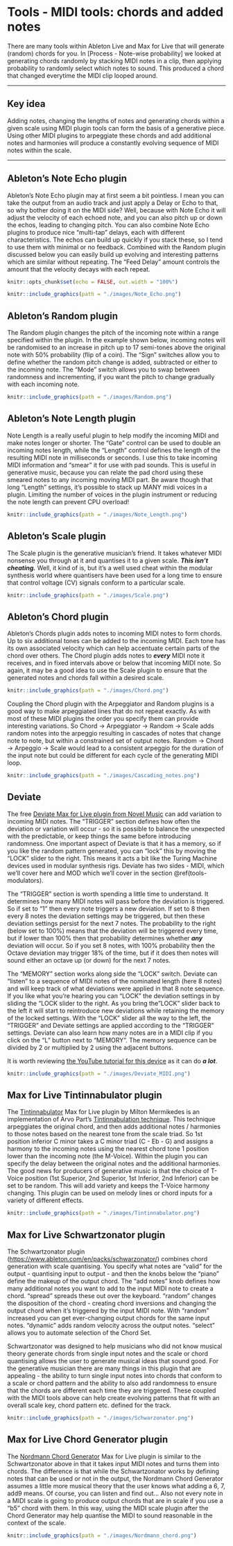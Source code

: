 # Tools - MIDI tools: chords and added notes {#tools-midi-tools}

There are many tools within Ableton Live and Max for Live that will generate (random) chords for you. In [Process - Note-wise probability] we looked at generating chords randomly by stacking MIDI notes in a clip, then applying probability to randomly select which notes to sound. This produced a chord that changed everytime the MIDI clip looped around.

------------------------------------------------------------------------

## Key idea {.unnumbered}

Adding notes, changing the lengths of notes and generating chords within a given scale using MIDI plugin tools can form the basis of a generative piece. Using other MIDI plugins to arpeggiate these chords and add additional notes and harmonies will produce a constantly evolving sequence of MIDI notes within the scale.

------------------------------------------------------------------------

## Ableton's Note Echo plugin

Ableton's Note Echo plugin may at first seem a bit pointless. I mean you can take the output from an audio track and just apply a Delay or Echo to that, so why bother doing it on the MIDI side? Well, because with Note Echo it will adjust the velocity of each echoed note, and you can also pitch up or down the echos, leading to changing pitch. You can also combine Note Echo plugins to produce nice "multi-tap" delays, each with different characteristics. The echos can build up quickly if you stack these, so I tend to use them with minimal or no feedback. Combined with the Random plugin discussed below you can easily build up evolving and interesting patterns which are similar without repeating. The "Feed Delay" amount controls the amount that the velocity decays with each repeat.

```r
knitr::opts_chunk$set(echo = FALSE, out.width = "100%")
```

```r
knitr::include_graphics(path = "./images/Note_Echo.png")
```

## Ableton's Random plugin

The Random plugin changes the pitch of the incoming note within a range specified within the plugin. In the example shown below, incoming notes will be randomised to an increase in pitch up to 17 semi-tones above the original note with 50% probability (flip of a coin). The "Sign" switches allow you to define whether the random pitch change is added, subtracted or either to the incoming note. The "Mode" switch allows you to swap between randomness and incrementing, if you want the pitch to change gradually with each incoming note.

```r
knitr::include_graphics(path = "./images/Random.png")
```

## Ableton's Note Length plugin

Note Length is a really useful plugin to help modify the incoming MIDI and make notes longer or shorter. The "Gate" control can be used to double an incoming notes length, while the "Length" control defines the length of the resulting MIDI note in milliseconds or seconds. I use this to take incoming MIDI information and "smear" it for use with pad sounds. This is useful in generative music, because you can relate the pad chord using these smeared notes to any incoming moving MIDI part. Be aware though that long "Length" settings, it's possible to stack up MANY midi voices in a plugin. Limiting the number of voices in the plugin instrument or reducing the note length can prevent CPU overload!

```r
knitr::include_graphics(path = "./images/Note_Length.png")
```

## Ableton's Scale plugin

The Scale plugin is the generative musician's friend. It takes whatever MIDI nonsense you through at it and quantises it to a given scale. ***This isn't cheating.*** Well, it kind of is, but it's a well used cheat within the modular synthesis world where quantisers have been used for a long time to ensure that control voltage (CV) signals conform to a particular scale.

```r
knitr::include_graphics(path = "./images/Scale.png")
```

## Ableton's Chord plugin

Ableton's Chords plugin adds notes to incoming MIDI notes to form chords. Up to six additional tones can be added to the incoming MIDI. Each tone has its own associated velocity which can help accentuate certain parts of the chord over others. The Chord plugin adds notes to ***every*** MIDI note it receives, and in fixed intervals above or below that incoming MIDI note. So again, it may be a good idea to use the Scale plugin to ensure that the generated notes and chords fall within a desired scale.

```r
knitr::include_graphics(path = "./images/Chord.png")
```

Coupling the Chord plugin with the Arpeggiator and Random plugins is a good way to make arpeggiated lines that do not repeat exactly. As with most of these MIDI plugins the order you specify them can provide interesting variations. So Chord -\> Arpeggiator -\> Random -\> Scale adds random notes into the arpeggio resulting in cascades of notes that change note to note, but within a constrained set of output notes. Random -\> Chord -\> Arpeggio -\> Scale would lead to a consistent arpeggio for the duration of the input note but could be different for each cycle of the generating MIDI loop.

```r
knitr::include_graphics(path = "./images/Cascading_notes.png")
```

## Deviate

The free [Deviate Max for Live plugin from Novel Music](https://www.novelmusic.org/m4l/deviate) can add variation to incoming MIDI notes. The "TRIGGER" section defines how often the deviation or variation will occur - so it is possible to balance the unexpected with the predictable, or keep things the same before introducing randomness. One important aspect of Deviate is that it has a memory, so if you like the random pattern generated, you can "lock" this by moving the "LOCK" slider to the right. This means it acts a bit like the Turing Machine devices used in modular synthesis rigs. Deviate has two sides - MIDI, which we'll cover here and MOD which we'll cover in the section \@ref(tools-modulators).

The "TRIGGER" section is worth spending a little time to understand. It determines how many MIDI notes will pass before the deviation is triggered. So if set to "1" then every note triggers a new deviation. If set to 8 then every 8 notes the deviation settings may be triggered, but then these deviation settings persist for the next 7 notes. The probability to the right (below set to 100%) means that the deviation will be triggered every time, but if lower than 100% then that probability determines whether ***any*** deviation will occur. So if you set 8 notes, with 100% probability then the Octave deviation may trigger 18% of the time, but if it does then notes will sound either an octave up (or down) for the next 7 notes.

The "MEMORY" section works along side the "LOCK" switch. Deviate can "listen" to a sequence of MIDI notes of the nominated length (here 8 notes) and will keep track of what deviations were applied in that 8 note sequence. If you like what you're hearing you can "LOCK" the deviation settings in by sliding the "LOCK slider to the right. As you bring the"LOCK" slider back to the left it will start to reintroduce new deviations while retaining the memory of the locked settings. With the "LOCK" slider all the way to the left, the "TRIGGER" and Deviate settings are applied according to the "TRIGGER" settings. Deviate can also learn how many notes are in a MIDI clip if you click on the "L" button next to "MEMORY". The memory sequence can be divided by 2 or multiplied by 2 using the adjacent buttons.

It is worth reviewing [the YouTube tutorial for this device](https://youtu.be/4WwKGUV2H4I) as it can do ***a lot***.

```r
knitr::include_graphics(path = "./images/Deviate_MIDI.png")
```

## Max for Live Tintinnabulator plugin

The [Tintinnabulator](https://maxforlive.com/library/device/7569/tintinnabulator) Max for Live plugin by Milton Mermikedes is an implementation of Arvo Part's [Tintinnabulation technique](https://en.wikipedia.org/wiki/Tintinnabuli). This technique arpeggiates the original chord, and then adds additional notes / harmonies to those notes based on the nearest tone from the scale triad. So 1st position inferior C minor takes a C minor triad (C - Eb - G) and assigns a harmony to the incoming notes using the nearest chord tone 1 position lower than the incoming note (the M-Voice). Within the plugin you can specify the delay between the original notes and the additional harmonies. The good news for producers of generative music is that the choice of T-Voice position (1st Superior, 2nd Superior, 1st Inferior, 2nd Inferior) can be set to be random. This will add variety and keeps the T-Voice harmony changing. This plugin can be used on melody lines or chord inputs for a variety of different effects.

```r
knitr::include_graphics(path = "./images/Tintinnabulator.png")
```

## Max for Live Schwartzonator plugin

The Schwartzonator plugin (<https://www.ableton.com/en/packs/schwarzonator/>) combines chord generation with scale quantising. You specify what notes are "valid" for the output - quantising input to output - and then the knobs below the "piano" define the makeup of the output chord. The "add notes" knob defines how many additional notes you want to add to the input MIDI note to create a chord. "spread" spreads these out over the keyboard. "random" changes the disposition of the chord - creating chord inversions and changing the output chord when it's triggered by the input MIDI note. With "random" increased you can get ever-changing output chords for the same input notes. "dynamic" adds random velocity across the output notes. "select" allows you to automate selection of the Chord Set.

Schwartzonator was designed to help musicians who did not know musical theory generate chords from single input notes and the scale or chord quantising allows the user to generate musical ideas that sound good. For the generative musician there are many things in this plugin that are appealing - the ability to turn single input notes into chords that conform to a scale or chord pattern and the ability to also add randomness to ensure that the chords are different each time they are triggered. These coupled with the MIDI tools above can help create evolving patterns that fit with an overall scale key, chord pattern etc. defined for the track.

```r
knitr::include_graphics(path = "./images/Schwarzonator.png")
```

## Max for Live Chord Generator plugin

The [Nordmann Chord Generator](https://maxforlive.com/library/device/917/chord-generator) Max for Live plugin is similar to the Schwartzonator above in that it takes input MIDI notes and turns them into chords. The difference is that while the Schwartzonator works by defining notes that can be used or not in the output, the Nordmann Chord Generator assumes a little more musical theory that the user knows what adding a 6, 7, add9 means. Of course, you can listen and find out... Also not every note in a MIDI scale is going to produce output chords that are in scale if you use a "b5" chord with them. In this way, using the MIDI scale plugin after the Chord Generator may help quantise the MIDI to sound reasonable in the context of the scale.

```r
knitr::include_graphics(path = "./images/Nordmann_chord.png")
```
